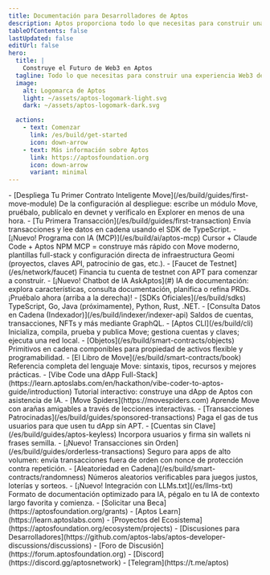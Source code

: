 ```yaml
---
title: Documentación para Desarrolladores de Aptos
description: Aptos proporciona todo lo que necesitas para construir una experiencia Web3 de primer nivel.
tableOfContents: false
lastUpdated: false
editUrl: false
hero:
  title: |
    Construye el Futuro de Web3 en Aptos
  tagline: Todo lo que necesitas para construir una experiencia Web3 de primer nivel.
  image:
    alt: Logomarca de Aptos
    light: ~/assets/aptos-logomark-light.svg
    dark: ~/assets/aptos-logomark-dark.svg

  actions:
    - text: Comenzar
      link: /es/build/get-started
      icon: down-arrow
    - text: Más información sobre Aptos
      link: https://aptosfoundation.org
      icon: down-arrow
      variant: minimal
---
```



<CardGrid>
  <ListCard title="Primeros Pasos" iconName="star" id="getting-started">
    - [Despliega Tu Primer Contrato Inteligente Move](/es/build/guides/first-move-module) De la configuración al despliegue: escribe un módulo Move, pruébalo, publícalo en devnet y veríficalo en Explorer en menos de una hora.
    - [Tu Primera Transacción](/es/build/guides/first-transaction) Envía transacciones y lee datos en cadena usando el SDK de TypeScript.
    - [¡Nuevo! Programa con IA (MCP)](/es/build/ai/aptos-mcp) Cursor + Claude Code + Aptos NPM MCP = construye más rápido con Move moderno, plantillas full-stack y configuración directa de infraestructura Geomi (proyectos, claves API, patrocinio de gas, etc.).
    - [Faucet de Testnet](/es/network/faucet) Financia tu cuenta de testnet con APT para comenzar a construir.
  </ListCard>

  <ListCard title="Herramientas" iconName="terminal">
    - [¡Nuevo! Chatbot de IA AskAptos](#) IA de documentación: explora características, consulta documentación, planifica o refina PRDs. ¡Pruébalo ahora (arriba a la derecha)!
    - [SDKs Oficiales](/es/build/sdks) TypeScript, Go, Java (próximamente), Python, Rust, .NET.
    - [Consulta Datos en Cadena (Indexador)](/es/build/indexer/indexer-api) Saldos de cuentas, transacciones, NFTs y más mediante GraphQL.
    - [Aptos CLI](/es/build/cli) Inicializa, compila, prueba y publica Move; gestiona cuentas y claves; ejecuta una red local.
  </ListCard>

  <ListCard title="Contratos Inteligentes" iconName="pencil">
    - [Objetos](/es/build/smart-contracts/objects) Primitivos en cadena componibles para propiedad de activos flexible y programabilidad.
    - [El Libro de Move](/es/build/smart-contracts/book) Referencia completa del lenguaje Move: sintaxis, tipos, recursos y mejores prácticas.
    - [Vibe Code una dApp Full-Stack](https://learn.aptoslabs.com/en/hackathon/vibe-coder-to-aptos-guide/introduction) Tutorial interactivo: construye una dApp de Aptos con asistencia de IA.
    - [Move Spiders](https://movespiders.com) Aprende Move con arañas amigables a través de lecciones interactivas.
  </ListCard>

  <ListCard title="Características en Cadena" iconName="lightning">
    - [Transacciones Patrocinadas](/es/build/guides/sponsored-transactions) Paga el gas de tus usuarios para que usen tu dApp sin APT.
    - [Cuentas sin Clave](/es/build/guides/aptos-keyless) Incorpora usuarios y firma sin wallets ni frases semilla.
    - [¡Nuevo! Transacciones sin Orden](/es/build/guides/orderless-transactions) Seguro para apps de alto volumen: envía transacciones fuera de orden con nonce de protección contra repetición.
    - [Aleatoriedad en Cadena](/es/build/smart-contracts/randomness) Números aleatorios verificables para juegos justos, loterías y sorteos.
  </ListCard>

  <ListCard title="Recursos" iconName="file-text">
    - [¡Nuevo! Integración con LLMs.txt](/es/llms-txt) Formato de documentación optimizado para IA, pégalo en tu IA de contexto largo favorita y comienza.
    - [Solicitar una Beca](https://aptosfoundation.org/grants)
    - [Aptos Learn](https://learn.aptoslabs.com)
    - [Proyectos del Ecosistema](https://aptosfoundation.org/ecosystem/projects)
  </ListCard>

  <ListCard title="Conectar" iconName="globe-simple">
    - [Discusiones para Desarrolladores](https://github.com/aptos-labs/aptos-developer-discussions/discussions)
    - [Foro de Discusión](https://forum.aptosfoundation.org)
    - [Discord](https://discord.gg/aptosnetwork)
    - [Telegram](https://t.me/aptos)
  </ListCard>
</CardGrid>
